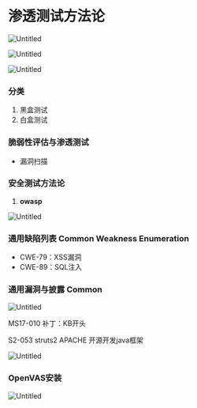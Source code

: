 # 渗透测试方法论

![Untitled](Untitled%208.png)

![Untitled](Untitled%209.png)

![Untitled](Untitled%2010.png)

### 分类

1. 黑盒测试
2. 白盒测试

### 脆弱性评估与渗透测试

- 漏洞扫描

### 安全测试方法论

1. **owasp**

![Untitled](Untitled%2011.png)

### 通用缺陷列表 Common Weakness Enumeration

- CWE-79：XSS漏洞
- CWE-89：SQL注入

### 通用漏洞与披露 Common

![Untitled](Untitled%2012.png)

MS17-010  补丁：KB开头

S2-053  struts2   APACHE 开源开发java框架

![Untitled](Untitled%2013.png)

### OpenVAS安装

![Untitled](Untitled%2014.png)